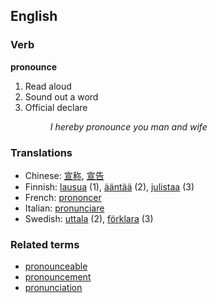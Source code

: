 ==English==
=== Verb ===
'''pronounce'''

# Read aloud
# Sound out a word
# Official declare
#:''I hereby pronounce you man and wife'' 

===Translations===
*Chinese: [[宣称]], [[宣告]]
*Finnish: [[lausua]] (1), [[ääntää]] (2), [[julistaa]] (3)
*French: [[prononcer]]
*Italian: [[pronunciare]]
*Swedish: [[uttala]] (2), [[förklara]] (3)

=== Related terms ===
*[[pronounceable]]
*[[pronouncement]]
*[[pronunciation]]